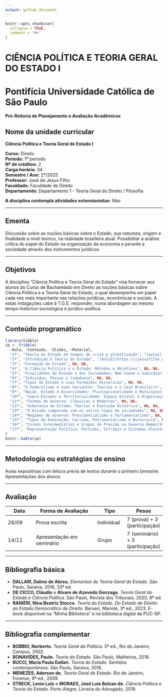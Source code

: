 ```yaml
---
output: github_document
---
```


<!-- README.md is generated from README.Rmd. Please edit that file -->

```r
knitr::opts_chunk$set(
  collapse = TRUE,
  comment = "#>"
)
```

# CIÊNCIA POLÍTICA E TEORIA GERAL DO ESTADO I

<!-- badges: start -->

<!-- badges: end -->

# Pontifícia Universidade Católica de São Paulo

**Pró-Reitoria de Planejamento e Avaliação Acadêmicos**

## Nome da unidade curricular

**Ciência Política e Teoria Geral do Estado I**

**Curso:** Direito\
**Período:** 1º período\
**Nº de créditos:** 2\
**Carga horária:** 34\
**Semestre / Ano:** 2º/2025\
**Professor:** José de Jesus Filho\
**Faculdade:** Faculdade de Direito\
**Departamento:** Departamento 1 - Teoria Geral do Direito / Filosofia

**A disciplina contempla atividades extensionistas:** Não

------------------------------------------------------------------------

## Ementa

Discussão sobre as noções básicas sobre o Estado, sua natureza, origem e finalidade a nível teórico, na realidade brasileira atual. Possibilitar a análise crítica do papel do Estado na organização da economia e perante a sociedade através dos instrumentos jurídicos.

------------------------------------------------------------------------

## Objetivos

A disciplina “Ciência Política e Teoria Geral do Estado” visa fornecer aos alunos do Curso de Bacharelado em Direito as noções básicas sobre Ciência Política e a Teoria Geral do Estado, o qual desempenha um papel cada vez mais importante nas relações jurídicas, econômicas e sociais. A estas indagações cabe à T.G.E. responder, numa abordagem ao mesmo tempo histórico-sociológica e jurídico-política.

------------------------------------------------------------------------

## Conteúdo programático

```r
library(tibble)
cp <- tribble(
  ~Aula, ~Conteudo, ~Slides, ~Material,
  "1ª", "Teoria do Estado em tempos de crise e globalização", "[aula1](https://jjesusfilho.github.io/tge1/slides/aula1/aula1.html#/title-slide)", "[Murilo Gaspardo](https://drive.google.com/file/d/1rFhPEa9NWLjZ4MTNVAeTarvfJdC9f-A7/view?usp=drive_link)",
  "2ª", "Introdução à Teoria do Estado", "[Aula2](https://jjesusfilho.github.io/tge1/slides/aula1/aula2.html#/title-slide)", "[Nina Ranieri](https://drive.google.com/file/d/1pxLaQptcaOvwWDgw19xiuEI-PyXrp1_3/view?usp=drive_link)" ,
  "3ª", "Formação do Estado", NA, NA,
  "4ª", "A Ciência Política e o Estado: Métodos e Objetivos", NA, NA,
  "5ª", "Finalidades do Estado e das Sociedades: Bem Comum e Subsidiariedade", NA, NA,
  "6ª", "Indivíduo, Pessoa e Cidadania", NA, NA,
  "7ª", "Tipos de Estado e suas Formações Históricas", NA, NA,
  "8ª", "O Federalismo e suas Variantes: Teorias e o Caso Brasileiro", NA, NA,
  "9ª", "Nação, Estado e Diversidades: Plurinacionalidade e Municípios", NA, NA,
  "10ª", "Supra-Estados e Territorialidade: Espaço Estatal e Organizações Internacionais", NA, NA,
  "11ª", "Formas de Governo: Clássicas e Modernas", NA, NA,
  "12ª", "Soberania do Estado: Teorias e Evolução Histórica", NA, NA,
  "13ª", "O Estado comparado com os outros tipos de sociedades", NA, NA,
  "14ª", "Regimes de Governo: Presidencialismo e Parlamentarismo", NA, NA,
  "15ª", "Tipos de Dominação: Carisma, Patrimonialismo e Burocracia", NA, NA,
  "16ª", "Corpos Intermediários e Grupos de Pressão no Governo Democrático", NA, NA,
  "17ª", "Representação Política: Partidos, Sufrágio e Sistemas Eleitorais", NA, NA
)
knitr::kable(cp)
```

------------------------------------------------------------------------

## Metodologia ou estratégias de ensino

Aulas expositivas com leitura prévia de textos durante o primeiro bimestre. Apresentações dos alunos.

------------------------------------------------------------------------

## Avaliação

| Data  | Forma de Avaliação        | Tipo       | Pesos                            |
|--------------|-------------------------------|--------------|--------------|
| 26/09 | Prova escrita             | Individual | 7 (prova) + 3 (participação)     |
| 14/11 | Apresentação em seminário | Grupo      | 7 (seminário) + 3 (participação) |

------------------------------------------------------------------------

## Bibliografia básica

-   **DALLARI, Dalmo de Abreu.** *Elementos de Teoria Geral do Estado*. São Paulo, Saraiva, 2016, 33ª ed.\
-   **DE CICCO, Cláudio** e **Alvaro de Azevedo Gonzaga.** *Teoria Geral do Estado e Ciência Política*. São Paulo, Revista dos Tribunais, 2020, 8ª ed.\
-   **RANIERI, Nina Beatriz Stocco.** *Teoria do Estado. Do Estado de Direito ao Estado Democrático de Direito*. Barueri, Manole, 3ª ed., 2023. E-book disponível na “Minha Biblioteca” e na biblioteca digital da PUC-SP.

------------------------------------------------------------------------

## Bibliografia complementar

-   **BOBBIO, Norberto.** *Teoria Geral da Política*. 5ª ed., Rio de Janeiro, Campus, 2002.\
-   **BONAVIDES, Paulo.** *Teoria do Estado*. São Paulo, Malheiros, 2018.\
-   **BUCCI, Maria Paula Dallari.** *Teoria do Estado. Sentidos contemporâneos*. São Paulo, Saraiva, 2018.\
-   **MENEZES, Aderson de.** *Teoria Geral do Estado*. Rio de Janeiro, Forense, 8ª ed., 2009.\
-   **STRECK, Lenio Luiz** e **MORAES, José Luis Bolzan de.** *Ciência Política e Teoria do Estado*. Porto Alegre, Livraria do Advogado, 2019.

